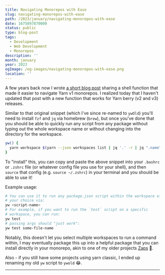 ```yaml
---
title: Navigating Monorepos with Ease
slug: navigating-monorepos-with-ease
path: /2023/january/navigating-monorepos-with-ease
date: 1675097870000
status: public
type: blog-post
tags:
  - Development
  - Web Development
  - Monorepos
description: ''
month: january
year: 2023
ogImage: /og-images/navigating-monorepos-with-ease.png
location: ''
---
```



A few years back now I wrote [a short blog post](/2021/february/yw) sharing a
shell function that made it easier to navigate Yarn v1 monorepos. I realized
today that I haven't updated that post with a new function that works for Yarn
berry (v2 and v3) releases.

Similar to that original snippet (which I've since re-named to `ywOld`) you'll
need to install `fzf` and `jq` via homebrew (`brew`), but once you've done that
you should be able to quickly run any script from any package without typing out
the whole workspace name or without changing into the directory for the
workspace.

```sh
yw() {
  yarn workspace $(yarn --json workspaces list | jq '.' -r | jq ".name" -r | fzf) "$@"
}
```

To "install" this, you can copy and paste the above snippet into your `.bashrc`
or `.zshrc` file (or whatever config file you use for your shell), and then
`source` that config (e.g. `source ~/.zshrc`) in your terminal and you should be
able to use it!

Example usage:

```sh
# You can use it to run any package.json script within the workspace of
# your choice via:
yw <script-name>
# For example, if you want to run the `test` script on a specific
# workspace, you can run:
yw test
# passing args should "just work":
yw test some-file-name
```

Notably, this doesn't let you select multiple workspaces to run a command
within, I may eventually package this up into a helpful package that you can
install directly in your monorepo, akin to one of my older projects
[Zaps](https://github.com/hamlim/projects/blob/master/packages/zaps/README.md)
🤔.

Also - if you still have some projects using yarn classic, I ended up renaming
my old `yw` script to `ywold` 😂.

---

